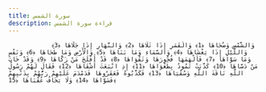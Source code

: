 ```yaml
---
title: سورة الشمس
description: قراءة سورة الشمس
---
```


                وَالشَّمْسِ وَضُحَاهَا ﴿1﴾ وَالْقَمَرِ إِذَا تَلَاهَا ﴿2﴾ وَالنَّهَارِ إِذَا جَلَّاهَا ﴿3﴾ وَاللَّيْلِ إِذَا يَغْشَاهَا ﴿4﴾ وَالسَّمَاءِ وَمَا بَنَاهَا ﴿5﴾ وَالْأَرْضِ وَمَا طَحَاهَا ﴿6﴾ وَنَفْسٍ وَمَا سَوَّاهَا ﴿7﴾ فَأَلْهَمَهَا فُجُورَهَا وَتَقْوَاهَا ﴿8﴾ قَدْ أَفْلَحَ مَنْ زَكَّاهَا ﴿9﴾ وَقَدْ خَابَ مَنْ دَسَّاهَا ﴿10﴾ كَذَّبَتْ ثَمُودُ بِطَغْوَاهَا ﴿11﴾ إِذِ انْبَعَثَ أَشْقَاهَا ﴿12﴾ فَقَالَ لَهُمْ رَسُولُ اللَّهِ نَاقَةَ اللَّهِ وَسُقْيَاهَا ﴿13﴾ فَكَذَّبُوهُ فَعَقَرُوهَا فَدَمْدَمَ عَلَيْهِمْ رَبُّهُمْ بِذَنْبِهِمْ فَسَوَّاهَا ﴿14﴾ وَلَا يَخَافُ عُقْبَاهَا ﴿15﴾
